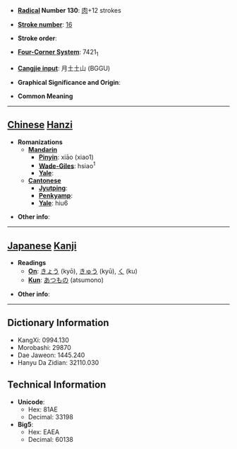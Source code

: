 * '''[[Wiktionary:Chinese radical index| Radical]] Number 130''': [[Wiktionary:Chinese radical index 肉|肉]]+12 strokes

* '''[[Wiktionary:Chinese total strokes index|Stroke number]]''': [[Wiktionary:Chinese total strokes index 16|16]]

* '''Stroke order''': 

* '''[[Wiktionary:Chinese four corner index|Four-Corner System]]''': 7421<sub>1</sub>

* '''[[Wiktionary:Chinese Cangjie index|Cangjie input]]''': 月土土山 (BGGU)

* '''Graphical Significance and Origin''': 

* '''Common Meaning'''

----

== [[Chinese]] [[Hanzi]] ==

* '''Romanizations'''
** '''[[Mandarin]]'''
*** '''[[Pinyin]]''': xiāo (xiao1)
*** '''[[Wade-Giles]]''': hsiao<sup>1</sup>
*** '''[[Yale]]''': 
** '''[[Cantonese]]'''
*** '''[[Jyutping]]''':
*** '''[[Penkyamp]]''': 
*** '''[[Yale]]''': hiu6

* '''Other info''': 

----

== [[Japanese]] [[Kanji]] ==

* '''Readings'''
** '''[[On]]''': [[きょう]] (kyō), [[きゅう]] (kyū), [[く]] (ku)
** '''[[Kun]]''': [[あつもの]] (atsumono)

* '''Other info''':  

----

== Dictionary Information ==

* KangXi: 0994.130
* Morobashi: 29870
* Dae Jaweon: 1445.240
* Hanyu Da Zidian: 32110.030

== Technical Information ==

* '''Unicode''':
** Hex: 81AE
** Decimal: 33198
* '''Big5''':
** Hex: EAEA
** Decimal: 60138